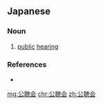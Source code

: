 ==Japanese==
{{ja-kanjitab|こう|ちょう|かい|yomi=on}}

===Noun===
{{ja-noun|こうちょうかい}}

# [[public]] [[hearing]]
#: {{ja-usex|'''公聴会'''で発言した。|'''こうちょうかい''' で はつげん した。|They spoke at a public hearing.}}

===References===
* {{R:Kojien}}

[[mg:公聴会]]
[[chr:公聴会]]
[[zh:公聴会]]